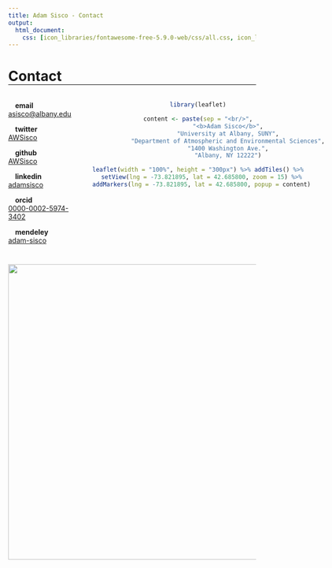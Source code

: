 ---
title: Adam Sisco - Contact
output:
  html_document:
    css: [icon_libraries/fontawesome-free-5.9.0-web/css/all.css, icon_libraries/academicons-1.8.6/css/academicons.min.css, css/site_css.css]
---

<style>
  .title {
    display: none;
  }
  
  h1 {
    border-bottom-width: 1px;
    border-bottom-style: solid;
    border-bottom-color: black;
  }
  
  .banner-image {
    background-image: linear-gradient(rgba(0, 0, 0, 0.20), rgba(0, 0, 0, 0.20)), url("images/cropped/cropped_mackenzie_oli_2016312_lrg.jpg");
  }
  
  @media(min-width:768px){
    .contact-container {
      display: flex;
      align-items: stretch;
    }  
  }
  
  .contact-container div {
    /*border: 1px #ccc solid;*/
  }
  
  .contact-links {
    flex: 1;
    padding-bottom: 20px;
  }
  
  .contact-map {
    flex: 3;
    text-align: center;
  }
  
  .html-widget {
    margin-bottom: 0px;
}

</style>

# Contact

<div class="contact-container">
  <div class="contact-links">
  <i class="fas fa-envelope fa-lg"></i>&emsp;__email__  
  [asisco@albany.edu](mailto:asisco@albany.edu){target="_blank"}

  <i class="fab fa-twitter fa-lg"></i>&emsp;__twitter__  
  [AWSisco](https://twitter.com/AWSisco){target="_blank"}

  <i class="fab fa-github fa-lg"></i>&emsp;__github__  
  [AWSisco](https://github.com/AWSisco){target="_blank"}

  <i class="fab fa-linkedin-in fa-lg"></i>&emsp;__linkedin__  
  [adamsisco](https://www.linkedin.com/in/adamsisco){target="_blank"}

  <i class="ai ai-orcid ai-lg"></i>&emsp;__orcid__  
  [0000-0002-5974-3402](https://orcid.org/0000-0002-5974-3402){target="_blank"}

  <i class="ai ai-mendeley ai-lg"></i>&emsp;__mendeley__  
  [adam-sisco](https://www.mendeley.com/profiles/adam-sisco/){target="_blank"}
  </div>
  <div class="contact-map">
```{r, echo=FALSE}

library(leaflet)

content <- paste(sep = "<br/>",
                 "<b>Adam Sisco</b>",
                 "University at Albany, SUNY",
                 "Department of Atmospheric and Environmental Sciences",
                 "1400 Washington Ave.",
                 "Albany, NY 12222")

leaflet(width = "100%", height = "300px") %>% addTiles() %>%
  setView(lng = -73.821895, lat = 42.685800, zoom = 15) %>%
  addMarkers(lng = -73.821895, lat = 42.685800, popup = content)
```
  </div>
</div>
<center>
  <a href="https://www.albany.edu/atmos/" target="_blank"><img src="images/logos/albany_logo_wide.png" width="600px" vspace="20px"></a>
</center>